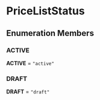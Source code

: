 
# PriceListStatus

## Enumeration Members

### ACTIVE

 **ACTIVE** = `"active"`

### DRAFT

 **DRAFT** = `"draft"`
